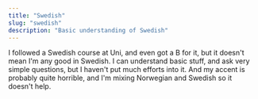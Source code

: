 ```yaml
---
title: "Swedish"
slug: "swedish"
description: "Basic understanding of Swedish"
---
```


I followed a Swedish course at Uni, and even got a B for it, but it doesn't mean I'm any good in Swedish.
I can understand basic stuff, and ask very simple questions, but I haven't put much efforts into it.
And my accent is probably quite horrible, and I'm mixing Norwegian and Swedish so it doesn't help.
